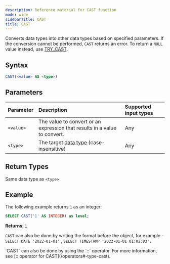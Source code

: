 ```yaml
---
description: Reference material for CAST function
mode: wide
sidebarTitle: CAST
title: CAST
---
```




Converts data types into other data types based on specified parameters. If the conversion cannot be performed, `CAST` returns an error. To return a `NULL` value instead, use [TRY_CAST](/functions-reference/conditional-and-miscellaneous/try-cast).

## Syntax


```sql
CAST(<value> AS <type>)
```
## Parameters 


| Parameter | Description     | Supported input types | 
| :--------- | :-------------------- |:---------|
| `<value>` | The value to convert or an expression that results in a value to convert. | Any | 
| `<type>`  | The target [data type](/data-types) (case-insensitive) | Any       |

## Return Types 
Same data type as `<type>`

## Example


The following example returns `1` as an integer: 

```sql
SELECT CAST('1' AS INTEGER) as level;
```

**Returns**: `1`

`CAST` can also be done by writing the format before the object, for example - `SELECT DATE '2022-01-01'` , `SELECT TIMESTAMP '2022-01-01 01:02:03'.`

<Note>
`CAST` can also be done by using the `::` operator. For more information, see [:: operator for CAST](/operators#-type-cast).
</Note>

